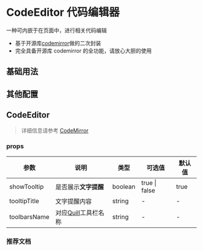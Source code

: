 # CodeEditor 代码编辑器

一种可内嵌于在页面中，进行相关代码编辑

- 基于开源库[codemirror](https://codemirror.net/index.html#description)做的二次封装
- 完全具备开源库 codemirror 的全功能，请放心大胆的使用

## 基础用法


<DemoBase />

## 其他配置


<DemoOtherConfig />

## CodeEditor

> 详细信息请参考 [CodeMirror](https://codemirror.net/doc/manual.html#config)

### props

| 参数         | 说明                                                 | 类型    | 可选值        | 默认值 |
| ------------ | ---------------------------------------------------- | ------- | ------------- | ------ |
| showTooltip  | 是否展示**文字提醒**                                 | boolean | true \| false | true   |
| tooltipTitle | 文字提醒内容                                         | string  | -             | -      |
| toolbarsName | 对应[Quill](http://doc.quilljs.cn/1409378)工具栏名称 | string  | -             | -      |

### 推荐文档
